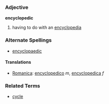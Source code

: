 ===Adjective===
'''encyclopedic'''

# having to do with an [[encyclopedia]]

===Alternate Spellings===
*[[encyclopaedic]]

====Translations====
*[[Romanica]]: [[encyclopedico]] ''m'', [[encyclopedica]] ''f''

===Related Terms===
*[[cycle]]